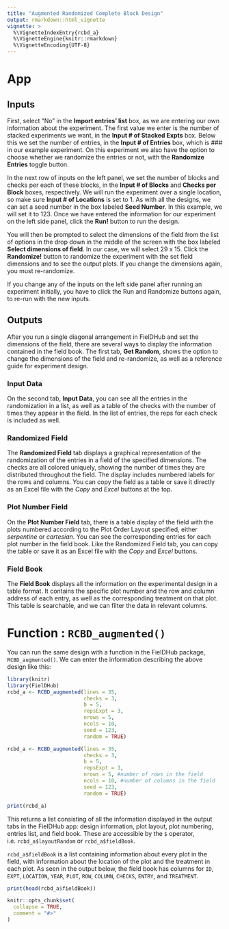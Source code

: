 ```yaml
---
title: "Augmented Randomized Complete Block Design"
output: rmarkdown::html_vignette
vignette: >
  %\VignetteIndexEntry{rcbd_a}
  %\VignetteEngine{knitr::rmarkdown}
  %\VignetteEncoding{UTF-8}
---
```


# App

## Inputs
First, select "No" in the **Import entries' list** box, as we are entering our own information about the experiment. The first value we enter is the number of stacked experiments we want, in the **Input # of Stacked Expts** box. Below this we set the number of entries, in the **Input # of Entries** box, which is ### in our example experiment. On this experiment we also have the option to choose whether we randomize the entries or not, with the **Randomize Entries** toggle button. 

In the next row of inputs on the left panel, we set the number of blocks and checks per each of these blocks, in the **Input # of Blocks** and **Checks per Block** boxes, respectively.
We will run the experiment over a single location, so make sure **Input # of Locations** is set to 1. As with all the designs, we can set a seed number in the box labeled **Seed Number**. In this example, we will set it to 123. 
Once we have entered the information for our experiment on the left side panel, click the **Run!** button to run the design. 

You will then be prompted to select the dimensions of the field from the list of options in the drop down in the middle of the screen with the box labeled **Select dimensions of field**. In our case, we will select 29 x 15. Click the **Randomize!** button to randomize the experiment with the set field dimensions and to see the output plots. If you change the dimensions again, you must re-randomize.

If you change any of the inputs on the left side panel after running an experiment initially, you have to click the Run and Randomize buttons again, to re-run with the new inputs.

## Outputs
After you run a single diagonal arrangement in FielDHub and set the dimensions of the field, there are several ways to display the information contained in the field book. The first tab, **Get Random**, shows the option to change the dimensions of the field and re-randomize, as well as a reference guide for experiment design. 

### Input Data
On the second tab, **Input Data**, you can see all the entries in the randomization in a list, as well as a table of the checks with the number of times they appear in the field. In the list of entries, the reps for each check is included as well.


### Randomized Field
The **Randomized Field** tab displays a graphical representation of the randomization of the entries in a field of the specified dimensions. The checks are all colored uniquely, showing the number of times they are distributed throughout the field. The display includes numbered labels for the rows and columns. You can copy the field as a table or save it directly as an Excel file with the _Copy_ and _Excel_ buttons at the top. 

### Plot Number Field
On the **Plot Number Field** tab, there is a table display of the field with the plots numbered according to the Plot Order Layout specified, either _serpentine_ or _cartesian_. You can see the corresponding entries for each plot number in the field book. Like the Randomized Field tab, you can copy the table or save it as an Excel file with the _Copy_ and _Excel_ buttons. 

### Field Book
The **Field Book** displays all the information on the experimental design in a table format. It contains the specific plot number and the row and column address of each entry, as well as the corresponding treatment on that plot. This table is searchable, and we can filter the data in relevant columns. 

# Function : `RCBD_augmented()`

You can run the same design with a function in the FielDHub package, `RCBD_augmented()`. We can enter the information describing the above design like this:
```r
library(knitr)
library(FielDHub)
rcbd_a <- RCBD_augmented(lines = 35,
                         checks = 3,
                         b = 5, 
                         repsExpt = 3, 
                         nrows = 5, 
                         ncols = 10,
                         seed = 123,
                         random = TRUE)

```
```r
rcbd_a <- RCBD_augmented(lines = 35,
                         checks = 3,
                         b = 5, 
                         repsExpt = 3, 
                         nrows = 5, #number of rows in the field
                         ncols = 10, #number of columns in the field
                         seed = 123,
                         random = TRUE)
```
```r
print(rcbd_a)
```
This returns a list consisting of all the information displayed in the output tabs in the FielDHub app: design information, plot layout, plot numbering, entries list, and field book. These are accessible by the `$` operator, i.e. `rcbd_a$layoutRandom` or `rcbd_a$fieldBook`. 

`rcbd_a$fieldBook` is a list containing information about every plot in the field, with information about the location of the plot and the treatment in each plot. As seen in the output below, the field book has columns for `ID`, `EXPT`, `LOCATION`, `YEAR`, `PLOT`, `ROW`, `COLUMN`, `CHECKS`, `ENTRY`, and `TREATMENT`.
```r
print(head(rcbd_a$fieldBook))
```

```r
knitr::opts_chunk$set(
  collapse = TRUE,
  comment = "#>"
)
```

